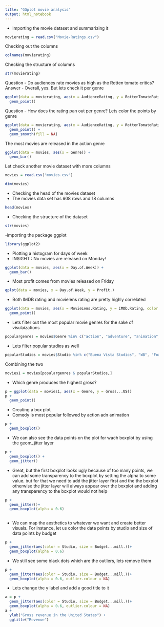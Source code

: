 ```yaml
---
title: "GGplot movie analysis"
output: html_notebook
---
```


- Importing the movie dataset and summarizing it
```r
movierating = read.csv("Movie-Ratings.csv")
```
Checking out the columns
```r
colnames(movierating)
```
Checking the structure of columns
```r
str(movierating)
```
Question - Do audiences rate movies as high as the Rotten tomato critics?
Answer - Overall, yes. But lets check it per genre
```r
ggplot(data = movierating, aes(x = AudienceRating, y = RottenTomatoRating)) + 
  geom_point()
```
Question - How does the rating pan out per genre? Lets color the points by genre
```r
ggplot(data = movierating, aes(x = AudienceRating, y = RottenTomatoRating, color = Genre)) + 
  geom_point() + 
  geom_smooth(fill = NA)
```
The most movies are released in the action genre
```r
ggplot(data = movies, aes(x = Genre)) + 
  geom_bar()
```
Let check another movie dataset with more columns
```r
movies = read.csv("movies.csv")

dim(movies)

```
- Checking the head of the movies dataset
- The movies data set has 608 rows and 18 columns

```r
head(movies)
```
- Checking the structure of the dataset
```r
str(movies)
```
-importing the package ggplot
```r
library(ggplot2)
```
- Plotting a histogram for days of week
- INSIGHT : No movies are released on Monday!
```r
ggplot(data = movies, aes(x = Day.of.Week)) + 
  geom_bar()
```
- Most profit comes from movies released on Friday
```r
qplot(data = movies, x = Day.of.Week, y = Profit.)
```
- Both IMDB rating and movielens rating are pretty highly correlated
```r
ggplot(data = movies, aes(x = MovieLens.Rating, y = IMDb.Rating, color = Genre)) + 
  geom_point()
```
- Lets filter out the most popular movie genres for the sake of visulaizations
```r
populargenres = movies$Genre %in% c("action", "adventure", "animation", "comedy", "drama")
```
- Lets filter popular studios as well
```r
popularStudios = movies$Studio %in% c("Buena Vista Studios", "WB", "Fox", "Universa", "Sony", "Paramount Pictures")
```
Combining the two
```r
movies1 = movies[populargenres & popularStudios,]

```
- Which genre produces the highest gross?
```r
p = ggplot(data = movies1, aes(x = Genre, y = Gross...US))
p +
  geom_point()

```
- Creating a box plot
- Comedy is most popular followed by action adn animation
```r
p +
  geom_boxplot()

```
- We can also see the data points on the plot for wach boxplot by using the geom_jitter layer
```r
p +
  geom_boxplot() +
  geom_jitter()
```
- Great, but the first boxplot looks ugly because of too many points, we can add some transparency to the boxplot by setting the alpha to some value. but for that we need to add the jitter layer first and the the boxplot otherwise the jitter layer will always appear over the boxplot and adding any transparency to the boxplot would not help
```r
p +
  geom_jitter()+
  geom_boxplot(alpha = 0.6) 
  

```
- We can map the aesthetics to whatever we want and create better visuals. For instance, let us color the data points by studio and size of data points by budget
```r
p +
  geom_jitter(aes(color = Studio, size = Budget...mill.))+
  geom_boxplot(alpha = 0.6) 
```
- We still see some black dots which are the outliers, lets remove them
```r
p +
  geom_jitter(aes(color = Studio, size = Budget...mill.))+
  geom_boxplot(alpha = 0.6, outlier.colour = NA) 

```
- Lets change the y label and add a good title to it
```r
a = p +
  geom_jitter(aes(color = Studio, size = Budget...mill.))+
  geom_boxplot(alpha = 0.6, outlier.colour = NA) 
a + 
  ylab("Gross revenue in the United States") + 
  ggtitle("Revenue")

```

